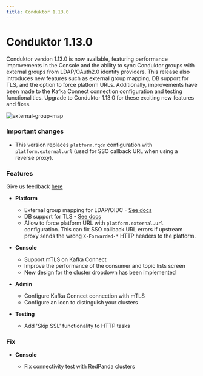 ```yaml
---
title: Conduktor 1.13.0 
---
```


# Conduktor 1.13.0 

Conduktor version 1.13.0 is now available, featuring performance improvements in the Console and the ability to sync Conduktor groups with external groups from LDAP/OAuth2.0 identity providers. This release also introduces new features such as external group mapping, DB support for TLS, and the option to force platform URLs. Additionally, improvements have been made to the Kafka Connect connection configuration and testing functionalities. Upgrade to Conduktor 1.13.0 for these exciting new features and fixes.

![external-group-map](https://user-images.githubusercontent.com/2573301/224373909-a9766ec5-5c03-4ab9-b5c2-4e7ba5a873dd.png)

### Important changes

- This version replaces `platform.fqdn` configuration with `platform.external.url` (used for SSO callback URL when using a reverse proxy).

### Features

Give us feedback [here](https://conduktor.io/roadmap)

- **Platform**

  - External group mapping for LDAP/OIDC - [See docs](https://docs.conduktor.io/platform/get-started/configuration/user-authentication/external-group-sync/)
  - DB support for TLS - [See docs](https://docs.conduktor.io/platform/get-started/configuration/database/#ssl-support)
  - Allow to force platform URL with `platform.external.url` configuration. This can fix SSO callback URL errors if upstream proxy sends the wrong `X-Forwarded-*` HTTP headers to the platform.

- **Console**

  - Support mTLS on Kafka Connect
  - Improve the performance of the consumer and topic lists screen
  - New design for the cluster dropdown has been implemented

- **Admin**

  - Configure Kafka Connect connection with mTLS
  - Configure an icon to distinguish your clusters

- **Testing**

  - Add 'Skip SSL' functionality to HTTP tasks

### Fix

- **Console**

  - Fix connectivity test with RedPanda clusters
